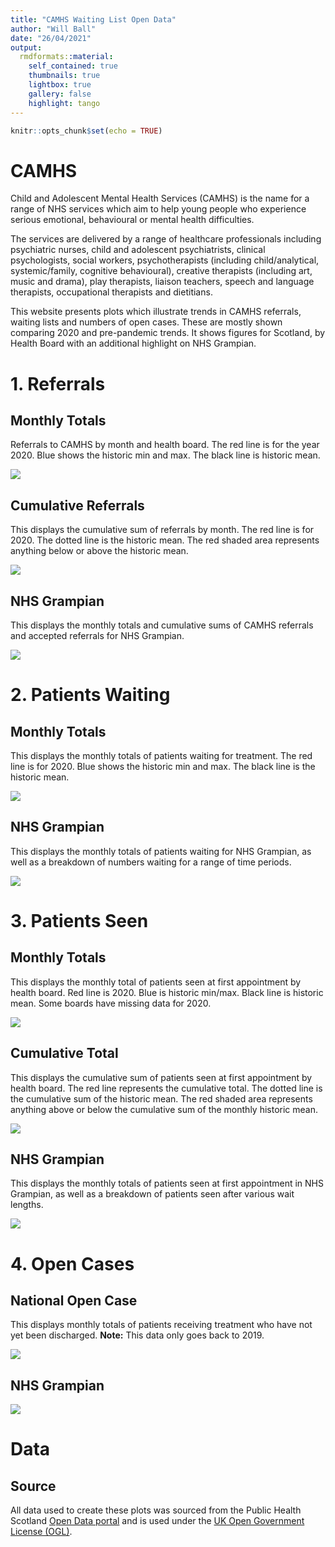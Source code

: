 ---
title: "CAMHS Waiting List Open Data"
author: "Will Ball"
date: "26/04/2021"
output: 
  rmdformats::material:
    self_contained: true
    thumbnails: true
    lightbox: true
    gallery: false
    highlight: tango
---

```{r setup, include=FALSE}
knitr::opts_chunk$set(echo = TRUE)
```

# **CAMHS**

Child and Adolescent Mental Health Services (CAMHS) is the name for a range of NHS services which aim to help young people who experience serious emotional, behavioural or mental health difficulties.

The services are delivered by a range of healthcare professionals including psychiatric nurses, child and adolescent psychiatrists, clinical psychologists, social workers, psychotherapists (including child/analytical, systemic/family, cognitive behavioural), creative therapists (including art, music and drama), play therapists, liaison teachers, speech and language therapists, occupational therapists and dietitians.

This website presents plots which illustrate trends in CAMHS referrals, waiting lists and numbers of open cases. These are mostly shown comparing 2020 and pre-pandemic trends. It shows figures for Scotland, by Health Board with an additional highlight on NHS Grampian.

# **1. Referrals**

## **Monthly Totals**
Referrals to CAMHS by month and health board. The red line is for the year 2020. Blue shows the historic min and max. The black line is historic mean.

![](Plots/national refs.png)

## **Cumulative Referrals**
This displays the cumulative sum of referrals by month. The red line is for 2020. The dotted line is the historic mean. The red shaded area represents anything below or above the historic mean.

![](Plots/national cumsum.png)

## **NHS Grampian**
This displays the monthly totals and cumulative sums of CAMHS referrals and accepted referrals for NHS Grampian.

![](Plots/refs small.png)


# **2. Patients Waiting**

## **Monthly Totals**
This displays the monthly totals of patients waiting for treatment. The red line is for 2020. Blue shows the historic min and max. The black line is the historic mean.

![](Plots/National CAMHS wait.png)

## **NHS Grampian**
This displays the monthly totals of patients waiting for NHS Grampian, as well as a breakdown of numbers waiting for a range of time periods.

![](Plots/gramp waits small.png)

# **3. Patients Seen**

## **Monthly Totals**
This displays the monthly total of patients seen at first appointment by health board. Red line is 2020. Blue is historic min/max. Black line is historic mean. Some boards have missing data for 2020.

![](Plots/National CAMHS seen.png)

## **Cumulative Total**
This displays the cumulative sum of patients seen at first appointment by health board. The red line represents the cumulative total. The dotted line is the cumulative sum of the historic mean. The red shaded area represents anything above or below the cumulative sum of the monthly historic mean.

![](Plots/national cumsum seen.png)

## **NHS Grampian**
This displays the monthly totals of patients seen at first appointment in NHS Grampian, as well as a breakdown of patients seen after various wait lengths.

![](Plots/patients seen small.png)

# **4. Open Cases**

## **National Open Case**
This displays monthly totals of patients receiving treatment who have not yet been discharged. **Note:** This data only goes back to 2019.

![](Plots/national open cases.png)

## **NHS Grampian**

![](Plots/open cases.png)

# **Data**

## Source
All data used to create these plots was sourced from the Public Health Scotland [Open Data portal](https://www.opendata.nhs.scot/dataset/child-and-adolescent-mental-health-waiting-times) and is used under the [UK Open Government License (OGL)](http://reference.data.gov.uk/id/open-government-licence).
